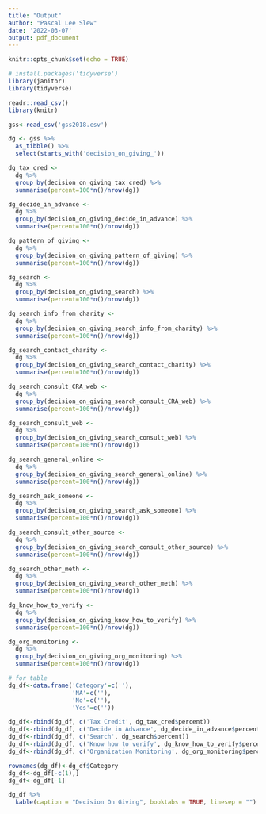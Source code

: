 ```yaml
---
title: "Output"
author: "Pascal Lee Slew"
date: '2022-03-07'
output: pdf_document
---
```


```r
knitr::opts_chunk$set(echo = TRUE)
```

```r
# install.packages('tidyverse')
library(janitor)
library(tidyverse)

readr::read_csv()
library(knitr)
```



```r
gss<-read_csv('gss2018.csv')
```

```r
dg <- gss %>% 
  as_tibble() %>%
  select(starts_with('decision_on_giving_'))

dg_tax_cred <-
  dg %>%
  group_by(decision_on_giving_tax_cred) %>% 
  summarise(percent=100*n()/nrow(dg))

dg_decide_in_advance <-
  dg %>%
  group_by(decision_on_giving_decide_in_advance) %>%
  summarise(percent=100*n()/nrow(dg))

dg_pattern_of_giving <-
  dg %>%
  group_by(decision_on_giving_pattern_of_giving) %>%
  summarise(percent=100*n()/nrow(dg))

dg_search <-
  dg %>%
  group_by(decision_on_giving_search) %>%
  summarise(percent=100*n()/nrow(dg))

dg_search_info_from_charity <-
  dg %>%
  group_by(decision_on_giving_search_info_from_charity) %>%
  summarise(percent=100*n()/nrow(dg))

dg_search_contact_charity <-
  dg %>%
  group_by(decision_on_giving_search_contact_charity) %>%
  summarise(percent=100*n()/nrow(dg))

dg_search_consult_CRA_web <-
  dg %>%
  group_by(decision_on_giving_search_consult_CRA_web) %>%
  summarise(percent=100*n()/nrow(dg))

dg_search_consult_web <-
  dg %>%
  group_by(decision_on_giving_search_consult_web) %>%
  summarise(percent=100*n()/nrow(dg))

dg_search_general_online <-
  dg %>%
  group_by(decision_on_giving_search_general_online) %>%
  summarise(percent=100*n()/nrow(dg))

dg_search_ask_someone <-
  dg %>%
  group_by(decision_on_giving_search_ask_someone) %>%
  summarise(percent=100*n()/nrow(dg))

dg_search_consult_other_source <-
  dg %>%
  group_by(decision_on_giving_search_consult_other_source) %>%
  summarise(percent=100*n()/nrow(dg))

dg_search_other_meth <-
  dg %>%
  group_by(decision_on_giving_search_other_meth) %>%
  summarise(percent=100*n()/nrow(dg))

dg_know_how_to_verify <-
  dg %>%
  group_by(decision_on_giving_know_how_to_verify) %>%
  summarise(percent=100*n()/nrow(dg))

dg_org_monitoring <-
  dg %>%
  group_by(decision_on_giving_org_monitoring) %>%
  summarise(percent=100*n()/nrow(dg))

```


```r
# for table
dg_df<-data.frame('Category'=c(''),
                  'NA'=c(''),
                  'No'=c(''),
                  'Yes'=c(''))

dg_df<-rbind(dg_df, c('Tax Credit', dg_tax_cred$percent))
dg_df<-rbind(dg_df, c('Decide in Advance', dg_decide_in_advance$percent))
dg_df<-rbind(dg_df, c('Search', dg_search$percent))
dg_df<-rbind(dg_df, c('Know how to verify', dg_know_how_to_verify$percent))
dg_df<-rbind(dg_df, c('Organization Monitoring', dg_org_monitoring$percent))

rownames(dg_df)<-dg_df$Category
dg_df<-dg_df[-c(1),]
dg_df<-dg_df[-1]

dg_df %>%
  kable(caption = "Decision On Giving", booktabs = TRUE, linesep = "")
```



